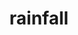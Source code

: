 ---
title: rainfall
description: rainfall
sidebar:
  label: rainfall
  order: 1
  badge:
    text: Outdated
    variant: caution
---